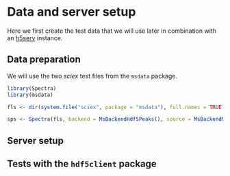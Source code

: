 # Data and server setup

Here we first create the test data that we will use later in combination with an
[h5serv](https://github.com/HDFGroup/h5serv) instance.

## Data preparation

We will use the two *sciex* test files from the `msdata` package.

```r
library(Spectra)
library(msdata)

fls <- dir(system.file("sciex", package = "msdata"), full.names = TRUE)

sps <- Spectra(fls, backend = MsBackendHdf5Peaks(), source = MsBackendMzR())

```

## Server setup

## Tests with the `hdf5client` package
